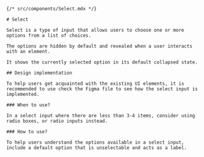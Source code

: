 
```mdx
{/* src/components/Select.mdx */}

# Select

Select is a type of input that allows users to choose one or more options from a list of choices. 

The options are hidden by default and revealed when a user interacts with an element. 

It shows the currently selected option in its default collapsed state.

## Design implementation

To help users get acquainted with the existing UI elements, it is recommended to use check the Figma file to see how the select input is implemented.

### When to use?

In a select input where there are less than 3-4 items, consider using radio boxes, or radio inputs instead. 

### How to use?

To help users understand the options available in a select input, include a default option that is unselectable and acts as a label.

```
